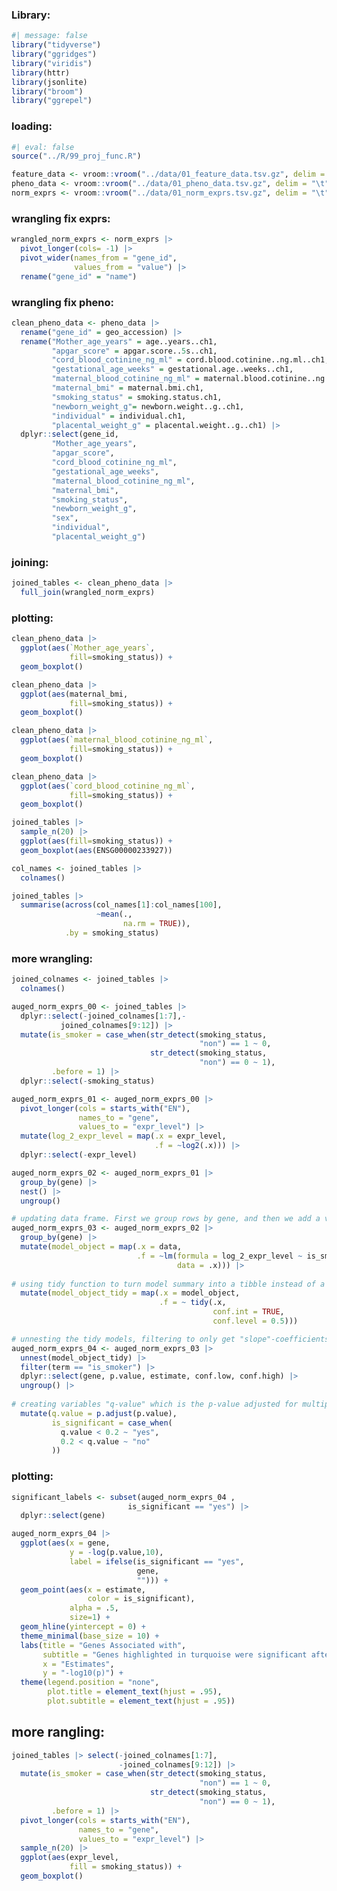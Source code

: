 ### Library:

```r
#| message: false
library("tidyverse")
library("ggridges")
library("viridis")
library(httr)
library(jsonlite)
library("broom")
library("ggrepel")
```

### loading:

```r
#| eval: false
source("../R/99_proj_func.R")

feature_data <- vroom::vroom("../data/01_feature_data.tsv.gz", delim = "\t")
pheno_data <- vroom::vroom("../data/01_pheno_data.tsv.gz", delim = "\t")
norm_exprs <- vroom::vroom("../data/01_norm_exprs.tsv.gz", delim = "\t")
```

### wrangling fix exprs:

```r
wrangled_norm_exprs <- norm_exprs |> 
  pivot_longer(cols= -1) |> 
  pivot_wider(names_from = "gene_id",
              values_from = "value") |>
  rename("gene_id" = "name")
```

### wrangling fix pheno:

```r

clean_pheno_data <- pheno_data |>
  rename("gene_id" = geo_accession) |>
  rename("Mother_age_years" = age..years..ch1,
         "apgar_score" = apgar.score..5s..ch1, 
         "cord_blood_cotinine_ng_ml" = cord.blood.cotinine..ng.ml..ch1, 
         "gestational_age_weeks" = gestational.age..weeks..ch1, 
         "maternal_blood_cotinine_ng_ml" = maternal.blood.cotinine..ng.ml..ch1, 
         "maternal_bmi" = maternal.bmi.ch1, 
         "smoking_status" = smoking.status.ch1,
         "newborn_weight_g"= newborn.weight..g..ch1,
         "individual" = individual.ch1,
         "placental_weight_g" = placental.weight..g..ch1) |>
  dplyr::select(gene_id, 
         "Mother_age_years",
         "apgar_score",
         "cord_blood_cotinine_ng_ml",
         "gestational_age_weeks",
         "maternal_blood_cotinine_ng_ml",
         "maternal_bmi",
         "smoking_status",
         "newborn_weight_g",
         "sex",
         "individual",
         "placental_weight_g")
```

### joining:

```r
joined_tables <- clean_pheno_data |>
  full_join(wrangled_norm_exprs)
```

### plotting:

```r

clean_pheno_data |>
  ggplot(aes(`Mother_age_years`,
             fill=smoking_status)) +
  geom_boxplot()

clean_pheno_data |>
  ggplot(aes(maternal_bmi,
             fill=smoking_status)) +
  geom_boxplot()

clean_pheno_data |>
  ggplot(aes(`maternal_blood_cotinine_ng_ml`,
             fill=smoking_status)) +
  geom_boxplot()

clean_pheno_data |>
  ggplot(aes(`cord_blood_cotinine_ng_ml`,
             fill=smoking_status)) +
  geom_boxplot()

joined_tables |>
  sample_n(20) |>
  ggplot(aes(fill=smoking_status)) +
  geom_boxplot(aes(ENSG00000233927))

col_names <- joined_tables |>
  colnames()

joined_tables |>
  summarise(across(col_names[1]:col_names[100],
                   ~mean(., 
                         na.rm = TRUE)),
            .by = smoking_status)
```

### more wrangling:

```r

joined_colnames <- joined_tables |> 
  colnames()

auged_norm_exprs_00 <- joined_tables |> 
  dplyr::select(-joined_colnames[1:7],-
           joined_colnames[9:12]) |>
  mutate(is_smoker = case_when(str_detect(smoking_status, 
                                          "non") == 1 ~ 0,
                               str_detect(smoking_status, 
                                          "non") == 0 ~ 1), 
         .before = 1) |>
  dplyr::select(-smoking_status)

auged_norm_exprs_01 <- auged_norm_exprs_00 |>
  pivot_longer(cols = starts_with("EN"),
               names_to = "gene",
               values_to = "expr_level") |>
  mutate(log_2_expr_level = map(.x = expr_level,
                                .f = ~log2(.x))) |>
  dplyr::select(-expr_level)

auged_norm_exprs_02 <- auged_norm_exprs_01 |>
  group_by(gene) |>
  nest() |>
  ungroup()

# updating data frame. First we group rows by gene, and then we add a variable containing model fitted to expression level against early_metastasis variable
auged_norm_exprs_03 <- auged_norm_exprs_02 |>
  group_by(gene) |>
  mutate(model_object = map(.x = data,
                            .f = ~lm(formula = log_2_expr_level ~ is_smoker,
                                     data = .x))) |>
  
# using tidy function to turn model summary into a tibble instead of a list  
  mutate(model_object_tidy = map(.x = model_object,
                                 .f = ~ tidy(.x,
                                             conf.int = TRUE,
                                             conf.level = 0.5)))

# unnesting the tidy models, filtering to only get "slope"-coefficients for models and selecting desired variables
auged_norm_exprs_04 <- auged_norm_exprs_03 |>
  unnest(model_object_tidy) |>
  filter(term == "is_smoker") |>
  dplyr::select(gene, p.value, estimate, conf.low, conf.high) |>
  ungroup() |>
  
# creating variables "q-value" which is the p-value adjusted for multiple comparisons and "is_significant" which indicates whether observations are statistically significant when using a level of significance of 0.0
  mutate(q.value = p.adjust(p.value),
         is_significant = case_when(
           q.value < 0.2 ~ "yes",
           0.2 < q.value ~ "no"
         ))
```

### plotting:

```r
significant_labels <- subset(auged_norm_exprs_04 , 
                          is_significant == "yes") |>
  dplyr::select(gene)

auged_norm_exprs_04 |>
  ggplot(aes(x = gene,
             y = -log(p.value,10),
             label = ifelse(is_significant == "yes", 
                            gene, 
                            ""))) + 
  geom_point(aes(x = estimate, 
                 color = is_significant),
             alpha = .5,
             size=1) +
  geom_hline(yintercept = 0) +
  theme_minimal(base_size = 10) +
  labs(title = "Genes Associated with",
       subtitle = "Genes highlighted in turquoise were significant after multiple testing correction",
       x = "Estimates",
       y = "-log10(p)") +
  theme(legend.position = "none",
        plot.title = element_text(hjust = .95),
        plot.subtitle = element_text(hjust = .95))
```

## more rangling:

```r
joined_tables |> select(-joined_colnames[1:7],
                        -joined_colnames[9:12]) |>
  mutate(is_smoker = case_when(str_detect(smoking_status, 
                                          "non") == 1 ~ 0,
                               str_detect(smoking_status, 
                                          "non") == 0 ~ 1), 
         .before = 1) |>
  pivot_longer(cols = starts_with("EN"),
               names_to = "gene",
               values_to = "expr_level") |>
  sample_n(20) |>
  ggplot(aes(expr_level, 
             fill = smoking_status)) +
  geom_boxplot()
```
